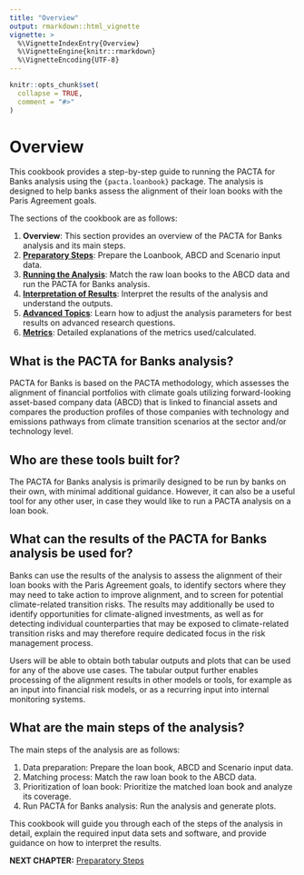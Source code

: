 ```yaml
---
title: "Overview"
output: rmarkdown::html_vignette
vignette: >
  %\VignetteIndexEntry{Overview}
  %\VignetteEngine{knitr::rmarkdown}
  %\VignetteEncoding{UTF-8}
---
```


```r
knitr::opts_chunk$set(
  collapse = TRUE,
  comment = "#>"
)
```

# Overview

This cookbook provides a step-by-step guide to running the PACTA for Banks analysis using the `{pacta.loanbook}` package. The analysis is designed to help banks assess the alignment of their loan books with the Paris Agreement goals.

The sections of the cookbook are as follows:

1. **Overview**: This section provides an overview of the PACTA for Banks analysis and its main steps.
2. **[Preparatory Steps](cookbook_preparatory_steps.html)**: Prepare the Loanbook, ABCD and Scenario input data.
3. **[Running the Analysis](cookbook_running_the_analysis.html)**: Match the raw loan books to the ABCD data and run the PACTA for Banks analysis.
4. **[Interpretation of Results](cookbook_interpretation.html)**: Interpret the results of the analysis and understand the outputs.
5. **[Advanced Topics](cookbook_advanced_use_cases.html)**: Learn how to adjust the analysis parameters for best results on advanced research questions.
6. **[Metrics](cookbook_metrics.html)**: Detailed explanations of the metrics used/calculated.

## What is the PACTA for Banks analysis?

PACTA for Banks is based on the PACTA methodology, which assesses the alignment of financial portfolios with climate goals utilizing forward-looking asset-based company data (ABCD) that is linked to financial assets and compares the production profiles of those companies with technology and emissions pathways from climate transition scenarios at the sector and/or technology level.

## Who are these tools built for?

The PACTA for Banks analysis is primarily designed to be run by banks on their own, with minimal additional guidance. However, it can also be a useful tool for any other user, in case they would like to run a PACTA analysis on a loan book.

## What can the results of the PACTA for Banks analysis be used for?

Banks can use the results of the analysis to assess the alignment of their loan books with the Paris Agreement goals, to identify sectors where they may need to take action to improve alignment, and to screen for potential climate-related transition risks. The results may additionally be used to identify opportunities for climate-aligned investments, as well as for detecting individual counterparties that may be exposed to climate-related transition risks and may therefore require dedicated focus in the risk management process.

Users will be able to obtain both tabular outputs and plots that can be used for any of the above use cases. The tabular output further enables processing of the alignment results in other models or tools, for example as an input into financial risk models, or as a recurring input into internal monitoring systems.

## What are the main steps of the analysis?

The main steps of the analysis are as follows:

1. Data preparation: Prepare the loan book, ABCD and Scenario input data.
2. Matching process: Match the raw loan book to the ABCD data.
3. Prioritization of loan book: Prioritize the matched loan book and analyze its coverage.
4. Run PACTA for Banks analysis: Run the analysis and generate plots.

This cookbook will guide you through each of the steps of the analysis in detail, explain the required input data sets and software, and provide guidance on how to interpret the results.

**NEXT CHAPTER:** [Preparatory Steps](cookbook_preparatory_steps.html)
